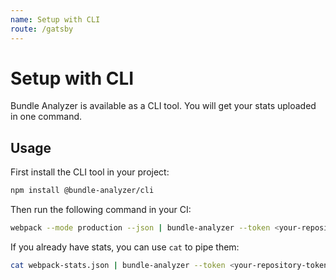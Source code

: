 ```yaml
---
name: Setup with CLI
route: /gatsby
---
```


# Setup with CLI

Bundle Analyzer is available as a CLI tool. You will get your stats uploaded in one command.

## Usage

First install the CLI tool in your project:

```bash
npm install @bundle-analyzer/cli
```

Then run the following command in your CI:

```bash
webpack --mode production --json | bundle-analyzer --token <your-repository-token>
```

If you already have stats, you can use `cat` to pipe them:

```bash
cat webpack-stats.json | bundle-analyzer --token <your-repository-token>
```
